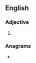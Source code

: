 ==English==

===Adjective===
{{head|en|adjective comparative form}}

# {{en-comparative of|chancy}}

===Anagrams===
* {{anagrams|en|a=accehinr|chicaner}}